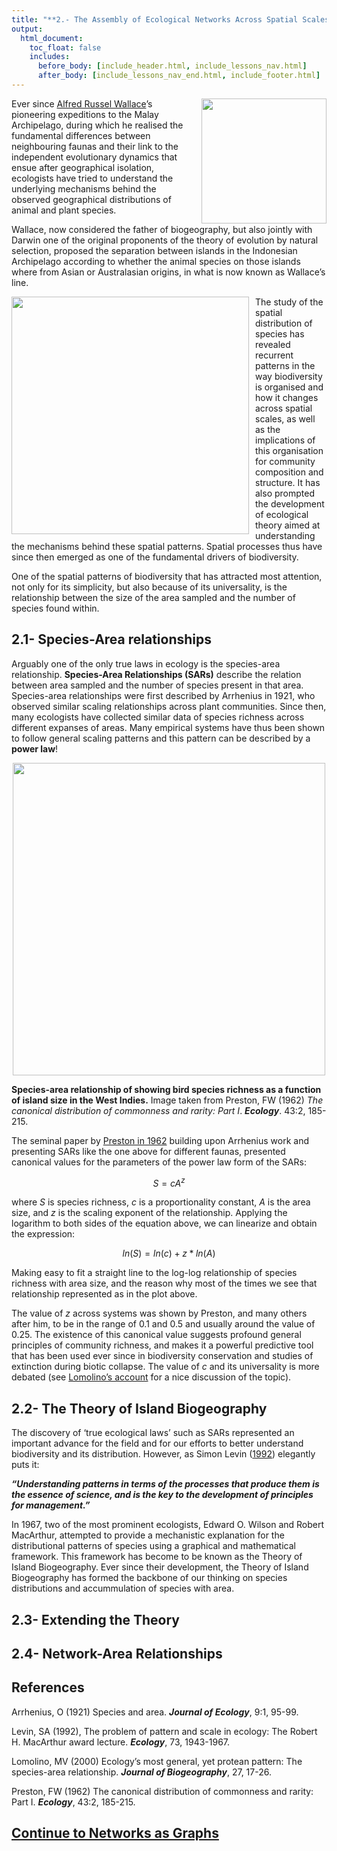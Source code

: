 ```yaml
---
title: "**2.- The Assembly of Ecological Networks Across Spatial Scales**"
output:
  html_document:
    toc_float: false
    includes:
      before_body: [include_header.html, include_lessons_nav.html]
      after_body: [include_lessons_nav_end.html, include_footer.html]
---
```


![](lesson-images/wallace.png){width="200px" style="float:right; padding-left:10px"}


Ever since [Alfred Russel Wallace](https://en.wikipedia.org/wiki/Alfred_Russel_Wallace)'s pioneering expeditions to the Malay Archipelago, during which he realised the fundamental differences between neighbouring faunas and their link to the independent evolutionary dynamics that ensue after geographical isolation, ecologists have tried to understand the underlying mechanisms behind the observed geographical distributions of animal and plant species.

Wallace, now considered the father of biogeography, but also jointly with Darwin one of the original proponents of the theory of evolution by natural selection, proposed the separation between islands in the Indonesian Archipelago according to whether the animal species on those islands where from Asian or Australasian origins, in what is now known as Wallace's line.

![](lesson-images/wallacea.png){width="380px" style="float:left; padding-right:10px"}
The study of the spatial distribution of species has revealed recurrent patterns in the way biodiversity is organised and how it changes across spatial scales, as well as the implications of this organisation for community composition and structure. It has also prompted the development of ecological theory aimed at understanding the mechanisms behind these spatial patterns. Spatial processes thus have since then emerged as one of the fundamental drivers of biodiversity.

One of the spatial patterns of biodiversity that has attracted most attention, not only for its simplicity, but also because of its universality, is the relationship between the size of the area sampled and the number of species found within.

## 2.1- Species-Area relationships

Arguably one of the only true laws in ecology is the species-area relationship. **Species-Area Relationships (SARs)** describe the relation between area sampled and the number of species present in that area. Species-area relationships were first described by Arrhenius in 1921, who observed similar scaling relationships across plant communities. Since then, many ecologists have collected similar data of species richness across different expanses of areas. Many empirical systems have thus been shown to follow general scaling patterns and this pattern can be described by a **power law**!

<center>
![](lesson-images/sar-west-indies.png){width="500px"}

</center>

**Species-area relationship of showing bird species richness as a function of island size in the West Indies.** Image taken from Preston, FW (1962) *The canonical distribution of commonness and rarity: Part I*. ***Ecology***. 43:2, 185-215. 

The seminal paper by [Preston in 1962](https://www.jstor.org/stable/1931976) building upon Arrhenius work and presenting SARs like the one above for different faunas, presented canonical values for the parameters of the power law form of the SARs:

$$
S = c A^z     
$$

where *S* is species richness, *c* is a proportionality constant, *A* is the area size, and *z* is the scaling exponent of the relationship. Applying the logarithm to both sides of the equation above, we can linearize and obtain the expression:

$$
ln(S) = ln(c) + z * ln(A)
$$

Making easy to fit a straight line to the log-log relationship of species richness with area size, and the reason why most of the times we see that relationship represented as in the plot above.

The value of *z* across systems was shown by Preston, and many others after him, to be in the range of 0.1 and 0.5 and usually around the value of 0.25. The existence of this canonical value suggests profound general principles of community richness, and makes it a powerful predictive tool that has been used ever since in biodiversity conservation and studies of extinction during biotic collapse. The value of *c* and its universality is more debated (see [Lomolino's account](http://ecflora.cavehill.uwi.edu/bio_courses/ECOL2453/pdfs/species%20area%20relationship.pdf) for a nice discussion of the topic).


## 2.2- The Theory of Island Biogeography

The discovery of 'true ecological laws' such as SARs represented an important advance for the field and for our efforts to better understand biodiversity and its distribution. However, as Simon Levin ([1992](https://esajournals.onlinelibrary.wiley.com/doi/10.2307/1941447)) elegantly puts it:

***"Understanding patterns in terms of the processes that produce them is the essence of science, and is the key to the development of principles for management."***

In 1967, two of the most prominent ecologists, Edward O. Wilson and Robert MacArthur, attempted to provide a mechanistic explanation for the distributional patterns of species using a graphical and mathematical framework. This framework has become to be known as the Theory of Island Biogeography. Ever since their development, the Theory of Island Biogeography has formed the backbone of our thinking on species distributions and accummulation of species with area.




## 2.3- Extending the Theory

## 2.4- Network-Area Relationships


## References

Arrhenius, O (1921) Species and area. ***Journal of Ecology***, 9:1, 95-99.

Levin, SA (1992), The problem of pattern and scale in ecology: The Robert H. MacArthur award lecture. ***Ecology***, 73, 1943-1967.

Lomolino, MV (2000) Ecology's most general, yet protean pattern: The species-area relationship. ***Journal of Biogeography***, 27, 17-26.

Preston, FW (1962) The canonical distribution of commonness and rarity: Part I. ***Ecology***, 43:2, 185-215.


## [Continue to Networks as Graphs](lesson-4.html){.continue-link}
